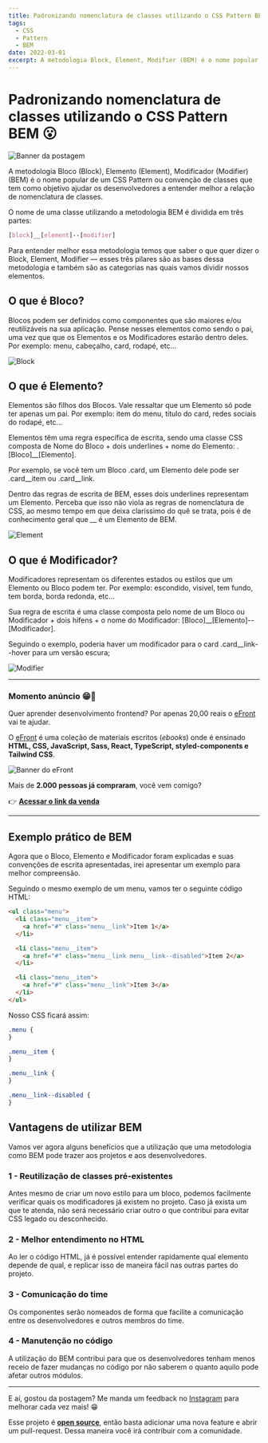 ```yaml
---
title: Padronizando nomenclatura de classes utilizando o CSS Pattern BEM 😮
tags:
  - CSS
  - Pattern
  - BEM
date: 2022-03-01
excerpt: A metodologia Block, Element, Modifier (BEM) é o nome popular de um CSS Pattern ou convenção de classes.
---
```


# Padronizando nomenclatura de classes utilizando o CSS Pattern BEM 😮

![Banner da postagem](/padronizando-nomenclatura-de-classes-utilizando-bem.png)

A metodologia Bloco (Block), Elemento (Element), Modificador (Modifier) (BEM) é o nome popular de um CSS Pattern ou convenção de classes que tem como objetivo ajudar os desenvolvedores a entender melhor a relação de nomenclatura de classes.

O nome de uma classe utilizando a metodologia BEM é dividida em três partes:

```css
[block]__[element]--[modifier]
```

Para entender melhor essa metodologia temos que saber o que quer dizer o Block, Element, Modifier — esses três pilares são as bases dessa metodologia e também são as categorias nas quais vamos dividir nossos elementos.

## O que é Bloco?

Blocos podem ser definidos como componentes que são maiores e/ou reutilizáveis na sua aplicação. Pense nesses elementos como sendo o pai, uma vez que que os Elementos e os Modificadores estarão dentro deles. Por exemplo: menu, cabeçalho, card, rodapé, etc…

![Block](/post2-1.png)

## O que é Elemento?

Elementos são filhos dos Blocos. Vale ressaltar que um Elemento só pode ter apenas um pai. Por exemplo: item do menu, título do card, redes sociais do rodapé, etc…

Elementos têm uma regra específica de escrita, sendo uma classe CSS composta de Nome do Bloco + dois underlines + nome do Elemento: .[Bloco]\_\_[Elemento].

Por exemplo, se você tem um Bloco .card, um Elemento dele pode ser .card__item ou .card__link.

Dentro das regras de escrita de BEM, esses dois underlines representam um Elemento. Perceba que isso não viola as regras de nomenclatura de CSS, ao mesmo tempo em que deixa claríssimo do quê se trata, pois é de conhecimento geral que __ é um Elemento de BEM.

![Element](/post2-2.png)

## O que é Modificador?

Modificadores representam os diferentes estados ou estilos que um Elemento ou Bloco podem ter. Por exemplo: escondido, visivel, tem fundo, tem borda, borda redonda, etc…

Sua regra de escrita é uma classe composta pelo nome de um Bloco ou Modificador + dois hífens + o nome do Modificador: [Bloco]__[Elemento]--[Modificador].

Seguindo o exemplo, poderia haver um modificador para o card .card__link--hover para um versão escura;

![Modifier](/post2-3.png)

---

### Momento anúncio 😁🤘

Quer aprender desenvolvimento frontend? Por apenas 20,00 reais o [eFront](https://www.iuricode.com/efront/) vai te ajudar.

O [eFront](https://www.iuricode.com/efront/) é uma coleção de materiais escritos (_ebooks_) onde é ensinado **HTML, CSS, JavaScript, Sass, React, TypeScript, styled-components e Tailwind CSS**.

![Banner do eFront](/efront.png)

Mais de **2.000 pessoas já compraram**, você vem comigo?

👉 **[Acessar o link da venda](https://www.iuricode.com/efront/)**

---

## Exemplo prático de BEM

Agora que o Bloco, Elemento e Modificador foram explicadas e suas convenções de escrita apresentadas, irei apresentar um exemplo para melhor compreensão.

Seguindo o mesmo exemplo de um menu, vamos ter o seguinte código HTML:

```html
<ul class="menu">
  <li class="menu__item">
    <a href="#" class="menu__link">Item 1</a>
  </li>

  <li class="menu__item">
    <a href="#" class="menu__link menu__link--disabled">Item 2</a>
  </li>

  <li class="menu__item">
    <a href="#" class="menu__link">Item 3</a>
  </li>
</ul>
```

Nosso CSS ficará assim:

```css
.menu {
}

.menu__item {
}

.menu__link {
}

.menu__link--disabled {
}
```

## Vantagens de utilizar BEM

Vamos ver agora alguns benefícios que a utilização que uma metodologia como BEM pode trazer aos projetos e aos desenvolvedores.

### 1 - Reutilização de classes pré-existentes

Antes mesmo de criar um novo estilo para um bloco, podemos facilmente verificar quais os modificadores já existem no projeto. Caso já exista um que te atenda, não será necessário criar outro o que contribui para evitar CSS legado ou desconhecido.

### 2 - Melhor entendimento no HTML

Ao ler o código HTML, já é possível entender rapidamente qual elemento depende de qual, e replicar isso de maneira fácil nas outras partes do projeto.

### 3 - Comunicação do time

Os componentes serão nomeados de forma que facilite a comunicação entre os desenvolvedores e outros membros do time.

### 4 - Manutenção no código

A utilização do BEM contribui para que os desenvolvedores tenham menos receio de fazer mudanças no código por não saberem o quanto aquilo pode afetar outros módulos.

---

E aí, gostou da postagem? Me manda um feedback no [Instagram](https://www.instagram.com/iuricode/) para melhorar cada vez mais! 😁

Esse projeto é **[open source](https://github.com/iuricode/blog)**, então basta adicionar uma nova feature e abrir um pull-request. Dessa maneira você irá contribuir com a comunidade.
